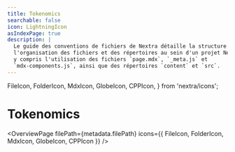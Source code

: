 ```yaml
---
title: Tokenomics
searchable: false
icon: LightningIcon
asIndexPage: true
description: |
  Le guide des conventions de fichiers de Nextra détaille la structure et
  l'organisation des fichiers et des répertoires au sein d'un projet Nextra,
  y compris l'utilisation des fichiers `page.mdx`, `_meta.js` et
  `mdx-components.js`, ainsi que des répertoires `content` et `src`.
---
```


  FileIcon,
  FolderIcon,
  MdxIcon,
  GlobeIcon,
  CPPIcon,
} from 'nextra/icons';

# Tokenomics

<OverviewPage
  filePath={metadata.filePath}
  icons={{ FileIcon, FolderIcon, MdxIcon, GlobeIcon, CPPIcon }}
/>